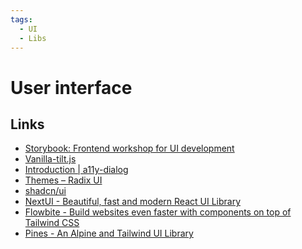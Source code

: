 ```yaml
---
tags:
  - UI
  - Libs
---
```


# User interface

## Links

- [Storybook: Frontend workshop for UI development](https://storybook.js.org/)
- [Vanilla-tilt.js](https://micku7zu.github.io/vanilla-tilt.js/)
- [Introduction | a11y-dialog](https://a11y-dialog.netlify.app/)
- [Themes – Radix UI](https://www.radix-ui.com/)
- [shadcn/ui](https://ui.shadcn.com/)
- [NextUI - Beautiful, fast and modern React UI Library](https://nextui.org/)
- [Flowbite - Build websites even faster with components on top of Tailwind CSS](https://flowbite.com/)
- [Pines - An Alpine and Tailwind UI Library](https://devdojo.com/pines)
